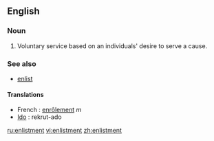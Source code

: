 ==English==

===Noun===
{{en-noun}}

# Voluntary service based on an individuals' desire to serve a cause. 

===See also===
* [[enlist]]


====Translations====

* French : [[enrôlement]] ''m''
* [[w:Ido|Ido]] : rekrut-ado

[[ru:enlistment]]
[[vi:enlistment]]
[[zh:enlistment]]